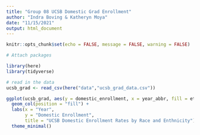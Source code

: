 ```yaml
---
title: "Group 08 UCSB Domestic Grad Enrollment"
author: "Indra Boving & Katheryn Moya"
date: "11/15/2021"
output: html_document
---
```


```r
knitr::opts_chunk$set(echo = FALSE, message = FALSE, warning = FALSE)

# Attach packages

library(here)
library(tidyverse)
```

```r
# read in the data
ucsb_grad <- read_csv(here("data","ucsb_grad_data.csv"))
```

```r
ggplot(ucsb_grad, aes(y = domestic_enrollment, x = year_abbr, fill = ethnicity)) +
  geom_col(position = "fill") +
  labs(x = "Year",
       y = "Domestic Enrollment", 
       title = "UCSB Domestic Enrollment Rates by Race and Enthnicity") +
  theme_minimal()
```

